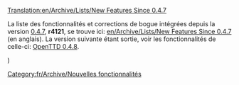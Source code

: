 [[Translation:en/Archive/Lists/New Features Since 0.4.7]]


La liste des fonctionnalités et corrections de bogue intégrées depuis la version [[fr/Archive/OpenTTD/OpenTTD 0.4.7|0.4.7]], '''r4121''', se trouve ici: [[en/Archive/Lists/New Features Since 0.4.7]] (en anglais).
La version suivante étant sortie, voir les fonctionnalités de celle-ci: [[fr/Archive/OpenTTD/OpenTTD 0.4.8|OpenTTD 0.4.8]].

[[Category:fr/Archive/Nouvelles fonctionnalités]])